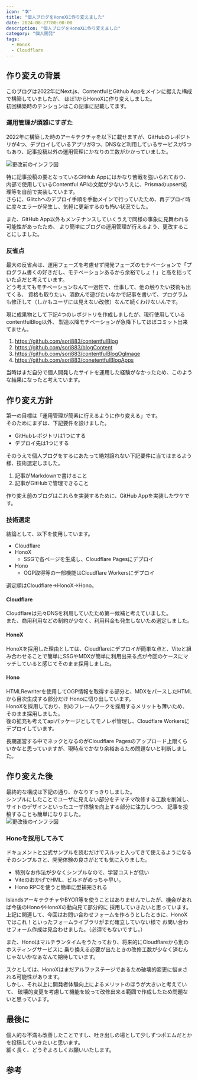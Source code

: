 ```yaml
---
icon: "🛠️"
title: "個人ブログをHonoXに作り変えました"
date: 2024-08-27T00:00:00
description: "個人ブログをHonoXに作り変えました"
category: "個人開発"
tags:
  - HonoX
  - Cloudflare
---
```


## 作り変えの背景
このブログは2022年にNext.js、ContentfulとGithub Appをメインに据えた構成で構築していましたが、
ほぼ1からHonoXに作り変えしました。  
初回構築時のテンションはこの記事に記載してます。  
<ExLinkCard url="https://sori883.dev/posts/this_blog_architecture/" />

### 運用管理が煩雑にすぎた
2022年に構築した時のアーキテクチャを以下に載せますが、GitHubのレポジトリが4つ、デプロイしているアプリが3つ、DNSなど利用しているサービスが5つ
もあり、記事投稿以外の運用管理にかなりの工数がかかっていました。 

![更改前のインフラ図](./old_infra.webp)

特に記事投稿の要となっているGitHub Appにはかなり苦戦を強いられており、
内部で使用しているContentful APIの文献が少ないうえに、Prismaのupsert処理等を自前で実装しています。  
さらに、Glitchへのデプロイ手順を手動メインで行っていたため、再デプロイ時に度々エラーが発生し、気軽に更新するのも怖い状況でした。  

また、GitHub App以外もメンテナンスしていくうえで同様の事象に見舞われる可能性があったため、
より簡単にブログの運用管理が行えるよう、更改することにしました。  

### 反省点
最大の反省点は、運用フェーズを考慮せず開発フェーズのモチベーションで「プログラム書くの好きだし、モチベーションあるから余裕でしょ！」と高を括っていた点だと考えています。  
どう考えてもモチベーションなんて一過性で、仕事して、他の触りたい技術も出てくる、
資格も取りたい、酒飲んで遊びたいなかで記事を書いて、プログラムも修正して（しかもユーザには見えない改修）なんて続くわけないんです。  

現に成果物として下記4つのレポジトリを作成しましたが、現行使用しているcontentfulBlog以外、
製造以降モチベーションが急降下してほぼコミット出来てません。  
1. https://github.com/sori883/contentfulBlog
1. https://github.com/sori883/blogContent
1. https://github.com/sori883/contentfulBlogOgImage
1. https://github.com/sori883/conetentfulBlogApps

当時はまだ自分で個人開発したサイトを運用した経験がなかったため、このような結果になったと考えています。  

## 作り変え方針
第一の目標は「運用管理が簡素に行えるように作り変える」です。  
そのためにまずは、下記要件を設けました。    
- GitHubレポジトリは1つにする
- デプロイ先は1つにする

そのうえで個人ブログをするにあたって絶対譲れない下記要件に当てはまるよう様、技術選定しました。   
1. 記事がMarkdownで書けること
1. 記事がGitHubで管理できること

作り変え前のブログはこれらを実装するために、GitHub Appを実装したワケです。  

### 技術選定
結論として、以下を使用しています。  
- Cloudflare
- HonoX
  - SSGで各ページを生成し、Cloudflare Pagesにデプロイ
- Hono
  - OGP取得等の一部機能はCloudflare Workersにデプロイ

選定順はCloudflare→HonoX→Hono。  

#### Cloudflare
Cloudflareは元々DNSを利用していたため第一候補と考えていました。  
また、商用利用などの制約が少なく、利用料金も発生しないため選定しました。  

#### HonoX
HonoXを採用した理由としては、Cloudflareにデプロイが簡単な点と、Viteと組み合わせることで簡単にSSGやMDXが簡単に利用出来る点が今回のケースにマッチしていると感じてそのまま採用しました。  

#### Hono
HTMLRewriterを使用してOGP情報を取得する部分と、MDXをパースしたHTMLから目次生成する部分だけ
Honoに切り出しています。  
HonoXを採用しており、別のフレームワークを採用するメリットも薄いため、そのまま採用しました。  
後の拡充も考えてapiパッケージとしてモノレポ管理し、Cloudflare Workersにデプロイしています。 


長期運営する中でネックとなるのがCloudflare Pagesのアップロード上限くらいかなと思っていますが、現時点でかなり余裕あるため問題ないと判断しました。  
<ExLinkCard url="https://developers.cloudflare.com/pages/platform/limits/" />

## 作り変えた後
最終的な構成は下記の通り、かなりすっきりしました。  
シンプルにしたことでユーザに見えない部分をチマチマ改修する工数を削減し、サイトのデザインといったユーザ体験を向上する部分に注力しつつ、
記事を投稿することも簡単になりました。  
![更改後のインフラ図](./new_infra.webp)

### Honoを採用してみて
ドキュメントと公式サンプルを読むだけでスルッと入ってきて使えるようになるそのシンプルさと、開発体験の良さがとても気に入りました。
- 特別なお作法が少なくシンプルなので、学習コストが低い
- ViteのおかげでHML、ビルドがめっちゃ早い。
- Hono RPCを使うと簡単に型補完される

IslandsアーキテクチャやBYOR等を使うことはありませんでしたが、機会があれば今後のHonoやHonoXの動向見て部分的に
採用していきたいと思っています。  
上記に関連して、今回はお問い合わせフォームを作ろうとしたときに、HonoXではこれ！といったフォームライブラリがまだ確立していない様で
お問い合わせフォーム作成は見合わせました。（必須でもないですし。）  

また、Honoはマルチランタイムをうたっており、将来的にCloudflareから別のホスティングサービスに
乗り換える必要が出たときの改修工数が少なく済むんじゃないかなぁなんて期待しています。  

スクとしては、HonoXはまだアルファステージであるため破壊的変更に悩まされる可能性があります。  
しかし、それ以上に開発者体験向上によるメリットのほうが大きいと考えていて、
破壊的変更を考慮して機能を絞って改修出来る範囲で作成したため問題ないと思っています。  

## 最後に
個人的な不満も改善したことですし、吐き出しの場として少しずつポエムだとかを投稿していきたいと思います。  
細く長く、どうぞよろしくお願いいたします。


## 参考
<ExLinkCard url="https://zenn.dev/yusukebe/articles/724940fa3f2450" />
<ExLinkCard url="https://blog.p1ass.com/posts/migrate-to-hono/" />
